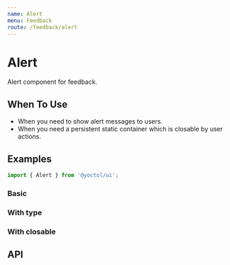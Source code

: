 ```yaml
---
name: Alert
menu: Feedback
route: /feedback/alert
---
```




# Alert

Alert component for feedback.

## When To Use

- When you need to show alert messages to users.
- When you need a persistent static container which is closable by user actions.

## Examples

```js
import { Alert } from '@yoctol/ui';
```

### Basic

<Playground>
  <Alert message="Info Text" />
</Playground>

### With type

<Playground>
  <Alert message="Info Text" type="info" />
  <Alert message="Success Text" type="success" />
  <Alert message="Warning Text" type="warning" />
  <Alert message="Error Text" type="error" />
</Playground>

### With closable

<Playground>
  <Alert message="Info Text" closable />
</Playground>

## API

<PropsTable of={Alert} />
